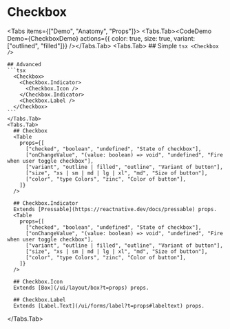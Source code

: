 

# Checkbox

<Tabs items={["Demo", "Anatomy", "Props"]}>
  <Tabs.Tab><CodeDemo Demo={CheckboxDemo} actions={{ color: true, size: true, variant: ["outlined", "filled"]}} /></Tabs.Tab>
  <Tabs.Tab>
    ## Simple
    ```tsx
    <Checkbox />
    ```

    ## Advanced
    ```tsx
      <Checkbox>
        <Checkbox.Indicator>
          <Checkbox.Icon />
        </Checkbox.Indicator>
        <Checkbox.Label />
      </Checkbox>
    ```
    </Tabs.Tab>
    <Tabs.Tab>
      ## Checkbox
      <Table
        props={[
          ["checked", "boolean", "undefined", "State of checkbox"],
          ["onChangeValue", "(value: boolean) => void", "undefined", "Fire when user toggle checkbox"],
          ["variant", "outline | filled", "outline", "Variant of button"],
          ["size", "xs | sm | md | lg | xl", "md", "Size of button"],
          ["color", "type Colors", "zinc", "Color of button"],
        ]}
      />

      ## Checkbox.Indicator
      Extends [Pressable](https://reactnative.dev/docs/pressable) props.
      <Table
        props={[
          ["checked", "boolean", "undefined", "State of checkbox"],
          ["onChangeValue", "(value: boolean) => void", "undefined", "Fire when user toggle checkbox"],
          ["variant", "outline | filled", "outline", "Variant of button"],
          ["size", "xs | sm | md | lg | xl", "md", "Size of button"],
          ["color", "type Colors", "zinc", "Color of button"],
        ]}
      />
  
      ## Checkbox.Icon
      Extends [Box](/ui/layout/box?t=props) props.

      ## Checkbox.Label
      Extends [Label.Text](/ui/forms/label?t=props#labeltext) props.

   </Tabs.Tab>
</Tabs>
